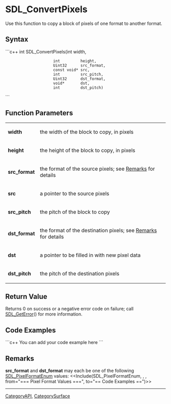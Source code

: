 <!-- pragma section-numbers off -->
<!-- pragma disable-camelcase -->

= SDL_ConvertPixels =
Use this function to copy a block of pixels of one format to another format.


== Syntax ==
```c++
int SDL_ConvertPixels(int         width,
                      int         height,
                      Uint32      src_format,
                      const void* src,
                      int         src_pitch,
                      Uint32      dst_format,
                      void*       dst,
                      int         dst_pitch)
```

== Function Parameters ==
{|
|'''width'''
|the width of the block to copy, in pixels
|-
|'''height'''
|the height of the block to copy, in pixels
|-
|'''src_format'''
|the format of the source pixels; see [[#Remarks|Remarks]] for details
|-
|'''src'''
|a pointer to the source pixels
|-
|'''src_pitch'''
|the pitch of the block to copy
|-
|'''dst_format'''
|the format of the destination pixels; see [[#Remarks|Remarks]] for details
|-
|'''dst'''
|a pointer to be filled in with new pixel data
|-
|'''dst_pitch'''
|the pitch of the destination pixels
|}

== Return Value ==
Returns 0 on success or a negative error code on failure; call [[SDL_GetError]]() for more information.

== Code Examples ==
```c++
You can add your code example here
```

== Remarks ==
'''src_format''' and '''dst_format''' may each be one of the following [[SDL_PixelFormatEnum]] values:
<<Include(SDL_PixelFormatEnum, , , from="=== Pixel Format Values ===", to="== Code Examples ==")>>


----
[[CategoryAPI]], [[CategorySurface]]
